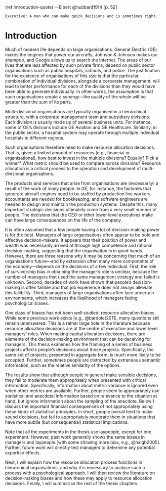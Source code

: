 (ref:introduction-quote) ---Elbert @hubbard1914 [p. 52]

```block
Executive: A man who can make quick decisions and is sometimes right.
```

# Introduction {#introduction}

\minitoc

<!-- Organisations have a big impact on the world -->

Much of modern life depends on large organisations. General Electric (GE) makes
the engines that power our aircrafts, Johnson & Johnson makes our shampoo, and
Google allows us to search the internet. The areas of our lives that are less
affected by such private firms, depend on public sector organisations such as
public hospitals, schools, and police. The justification for the existence of
organisations of this size is that the particular combination of individual
divisions, alongside a corporate management, will lead to better performance for
each of the divisions than they would have been able to generate individually.
In other words, the assumption is that such organisations create a synergy---the
quality of the whole will be greater than the sum of its parts.

<!-- They are made up of multiple divisions -->

Multi-divisional organisations are typically organised in a hierarchical
structure, with a corporate management team and subsidiary divisions. Each
division is usually made up of several business units. For instance, some of
GE's divisions include GE Aviation and GE Healthcare. Similarly, in the public
sector, a hospital system may operate through multiple individual hospitals in
different regions.

<!-- This means resource allocation -->

Such organisations therefore need to make resource allocation decisions. That
is, given a limited amount of resources (e.g., financial or organisational), how
best to invest in the multiple divisions? Equally? Pick a winner? What metric
should be used to compare across divisions? Resource allocation is a critical
process to the operation and development of multi-divisional organisations.

<!-- Many decisions come from one or few people -->

The products and services that arise from organisations are (necessarily) a
result of the work of many people. In GE, for instance, the factories that
generate aircraft engines need to be staffed by production line workers,
accountants are needed for bookkeeping, and software engineers are needed to
design and maintain the production systems. Despite this, many important
strategic decisions ultimately come from a very small number of people. The
decisions that the CEO or other lower level executives make can have large
consequences on the life of the company.

<!-- Managers are biased -->

It is often assumed that a few people having a lot of decision-making power is
for the best. Managers of large organisations often appear to be bold and
effective decision-makers. It appears that their position of power and wealth
was necessarily arrived at through high competence and rational decision-making,
suggesting that the organisation is in good hands. However, there are three
reasons why it may be concerning that much of an organisation's future---and by
extension often many more components of the economy---depends on the decisions
of a few individual. First, the role of survivorship bias in obtaining the
manager's role is unclear, because the number of managers that used the same
management strategy and failed is unknown. Second, decades of work have shown
that people's decision-making is often fallible and that job experience does not
always alleviate this fallibility. Third, managers of large organisations often
face uncertain environments, which increases the likelihood of managers facing
psychological biases.

<!-- Examples of the consequences of biased manager decision-making? -->

<!-- Not enough work on resource allocation biases -->

One class of biases has not been well studied: resource allocation biases. While
some previous work exists [e.g., @bardolet2011], many questions still remain
unanswered. This is a rather large hole in the literature because resource
allocation decisions are at the centre of executive and lower level managers’
roles. When making capital allocation decisions, there are elements of the
decision-making environment that can be deceiving for managers. This thesis
examines how the framing of a series of business projects affects people's
decisions about those projects. Specifically, the same set of projects,
presented in aggregate form, is much more likely to be accepted. Further,
sometimes people are distracted by extraneous semantic information, such as the
relative similarity of the options.

The results show that although people in general make sensible decisions, they
fail to moderate them appropriately when presented with critical information.
Specifically, information about metric variance is ignored even when other
metrics are available. Further, people seem to appropriately use statistical and
anecdotal information based on relevance to the situation at hand, but ignore
information about the sampling of the anecdote. Below I discuss the important
financial consequences of not appropriately using these kinds of statistical
principles. In short, people overall tend to make sound decisions, but fail to
appropriately moderate them in situations that have more subtle (but
consequential) statistical implications.

Note that all the experiments in the thesis use laypeople, except for one
experiment. However, past work generally shows the same biases in managers and
laypeople [with some showing more bias, e.g., @haigh2005]. Further, future work
will directly test managers to determine any potential expertise effects.

Next, I will explain how the resource allocation process functions in
hierarchical organisations, and why it is necessary to analyse such a process
with a psychological approach. I will then review the literature on
decision-making biases and how these may apply to resource allocation decisions.
Finally, I will summarise the rest of the thesis chapters.
